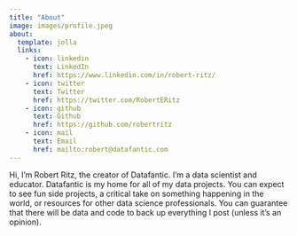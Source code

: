 ```yaml
---
title: "About"
image: images/profile.jpeg
about:
  template: jolla
  links:
    - icon: linkedin
      text: LinkedIn
      href: https://www.linkedin.com/in/robert-ritz/
    - icon: twitter
      text: Twitter
      href: https://twitter.com/RobertERitz
    - icon: github
      text: Github
      href: https://github.com/robertritz
    - icon: mail
      text: Email
      href: mailto:robert@datafantic.com
---
```


Hi, I'm Robert Ritz, the creator of Datafantic. I'm a data scientist and educator. Datafantic is my home for all of my data projects. You can expect to see fun side projects, a critical take on something happening in the world, or resources for other data science professionals. You can guarantee that there will be data and code to back up everything I post (unless it's an opinion).